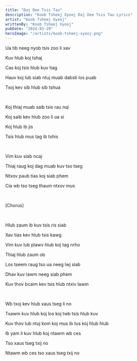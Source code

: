 ```yaml
---
title: "Daj Dee Tsis Tau"
description: "Koob Tsheej Xyooj Daj Dee Tsis Tau Lyrics"
artist: "Koob Tsheej Xyooj"
writtenBy: "Koob Tsheej Xyooj"
pubDate: "2024-03-29"
heroImage: "/artists/koob-tsheej-xyooj.png"
---
```


Ua tib neeg nyob tsis zoo li xav

Kuv hlub koj tshaj

Cas koj tsis hlub kuv tiag

Hauv koj lub siab ntuj muab dabsti los puab

Txoj kev sib hlub sib tshua

<br />

Koj thiaj muab saib tsis rau nqi

Koj saib kev hlub zoo li ua si

Koj hlub ib jis

Tsis hlub mus tag ib txhis

<br />

Vim kuv siab ncaj

Thiaj raug koj dag muab kuv tso tseg

Ntxov paub tias koj siab phem

Cia wb tso tseg thaum ntxov mus

<br />

[Chorus]

<br />

Hlub zaum ib kuv tsis ris siab

Xav tias kev hlub tsis kawg

Vim kuv lub plawv hlub koj tag nrho

Thiaj hlub zaum ob

Los tseem raug tso ua neeg lwj siab

Dhav kuv lawm neeg siab phem

Kuv thov bcaim kev tsis hlub ntxiv lawm

<br />

Wb txoj kev hlub xaus tseg li no

Txawm kuv hlub koj los koj twb tsis hlub kuv

Kuv thov lub ntuj kom koj mus ib tus koj hlub hlub

Ib yam li kuv hlub koj ntawm wb ces

Tso xaus tseg txij no

Ntawm wb ces tso xaus tseg txij no
